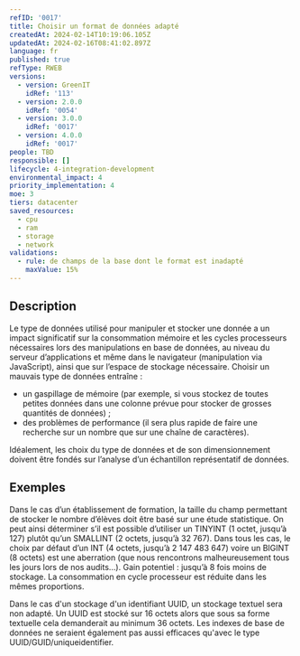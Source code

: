 ```yaml
---
refID: '0017'
title: Choisir un format de données adapté
createdAt: 2024-02-14T10:19:06.105Z
updatedAt: 2024-02-16T08:41:02.897Z
language: fr
published: true
refType: RWEB
versions:
  - version: GreenIT
    idRef: '113'
  - version: 2.0.0
    idRef: '0054'
  - version: 3.0.0
    idRef: '0017'
  - version: 4.0.0
    idRef: '0017'
people: TBD
responsible: []
lifecycle: 4-integration-development
environmental_impact: 4
priority_implementation: 4
moe: 3
tiers: datacenter
saved_resources:
  - cpu
  - ram
  - storage
  - network
validations:
  - rule: de champs de la base dont le format est inadapté
    maxValue: 15%
---
```


## Description

Le type de données utilisé pour manipuler et stocker une donnée a un impact significatif sur la consommation mémoire et
les cycles processeurs nécessaires lors des manipulations en base de données, au niveau du serveur d’applications et même
dans le navigateur (manipulation via JavaScript), ainsi que sur l’espace de stockage nécessaire. Choisir un mauvais type de données entraîne :

* un gaspillage de mémoire (par exemple, si vous stockez de toutes
  petites données dans une colonne prévue pour stocker de grosses quantités de données) ;
* des problèmes de performance (il sera plus rapide de faire une
  recherche sur un nombre que sur une chaîne de caractères).

Idéalement, les choix du type de données et de son dimensionnement doivent être fondés sur l’analyse d’un échantillon représentatif de données.

## Exemples

Dans le cas d’un établissement de formation, la taille du champ permettant de stocker le nombre d’élèves doit être basé sur une étude statistique.
On peut ainsi déterminer s’il est possible d’utiliser un TINYINT (1 octet, jusqu’à 127) plutôt qu’un SMALLINT (2 octets, jusqu’à 32 767).
Dans tous les cas, le choix par défaut d’un INT (4 octets, jusqu’à 2 147 483 647) voire un BIGINT (8 octets) est une aberration (que nous rencontrons malheureusement tous les jours lors de nos audits…).
Gain potentiel : jusqu’à 8 fois moins de stockage. La consommation en cycle processeur est réduite dans les mêmes proportions.

Dans le cas d'un stockage d'un identifiant UUID, un stockage textuel sera non adapté. Un UUID est stocké sur 16 octets alors que sous sa forme textuelle cela demanderait au minimum 36 octets. Les indexes de base de données ne seraient également pas aussi efficaces qu'avec le type UUID/GUID/uniqueidentifier.
